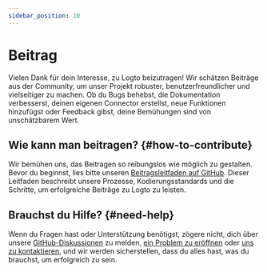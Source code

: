 ```yaml
---
sidebar_position: 10
---
```


# Beitrag

Vielen Dank für dein Interesse, zu Logto beizutragen! Wir schätzen Beiträge aus der Community, um unser Projekt robuster, benutzerfreundlicher und vielseitiger zu machen. Ob du Bugs behebst, die Dokumentation verbesserst, deinen eigenen Connector erstellst, neue Funktionen hinzufügst oder Feedback gibst, deine Bemühungen sind von unschätzbarem Wert.

## Wie kann man beitragen? \{#how-to-contribute}

Wir bemühen uns, das Beitragen so reibungslos wie möglich zu gestalten. Bevor du beginnst, lies bitte unseren [Beitragsleitfaden auf GitHub](https://github.com/logto-io/logto/blob/master/.github/CONTRIBUTING.md). Dieser Leitfaden beschreibt unsere Prozesse, Kodierungsstandards und die Schritte, um erfolgreiche Beiträge zu Logto zu leisten.

## Brauchst du Hilfe? \{#need-help}

Wenn du Fragen hast oder Unterstützung benötigst, zögere nicht, dich über unsere [GitHub-Diskussionen](https://github.com/logto-io/logto/discussions) zu melden, [ein Problem zu eröffnen](https://github.com/logto-io/logto/issues) oder [uns zu kontaktieren](https://logto.io/contact), und wir werden sicherstellen, dass du alles hast, was du brauchst, um erfolgreich zu sein.

